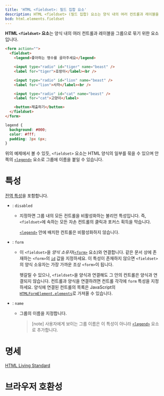 ```yaml
---
title: 'HTML <fieldset>: 필드 집합 요소'
description: HTML <fieldset> (필드 집합) 요소는 양식 내의 여러 컨트롤과 레이블을 그룹으로 묶기 위한 요소입니다.
bcd: html.elements.fieldset
---
```


**HTML `<fieldset>` 요소**는 양식 내의 여러 컨트롤과 레이블을 그룹으로 묶기 위한 요소입니다.

<HTMLDemo height={120}>

```html
<form action="">
  <fieldset>
    <legend>좋아하는 맹수를 골라주세요</legend>

    <input type="radio" id="tiger" name="beast" />
    <label for="tiger">호랑이</label><br />

    <input type="radio" id="lion" name="beast" />
    <label for="lion">사자</label><br />

    <input type="radio" id="cat" name="beast" />
    <label for="cat">고양이</label>

    <button>제출하기</button>
  </fieldset>
</form>
```

```css
legend {
  background: #000;
  color: #fff;
  padding: 3px 6px;
}
```

</HTMLDemo>

위의 예제에서 볼 수 있듯, `<fieldset>` 요소는 HTML 양식의 일부를 묶을 수 있으며 안쪽의 [`<legend>`](./legend) 요소로 그룹에 이름을 붙일 수 있습니다.

# 특성

[전역 특성](/docs/Web/HTML/Global_attributes)을 포함합니다.

- : `disabled`

  - 지정하면 그룹 내의 모든 컨트롤을 비활성화하는 불리언 특성입니다. 즉, `<fieldset>`에 속하는 모든 자손 컨트롤의 클릭과 포커스 획득을 막습니다.

    [`<legend>`](./legend) 안에 배치한 컨트롤은 비활성화하지 않습니다.

- : `form`

  - 이 `<fieldset>`을 _양식 소유자_([`<form>`](./form) 요소)와 연결합니다. 같은 문서 상에 존재하는 `<form>`의 [`id`](/docs/Web/HTML/Global_attributes#term-id) 값을 지정하세요. 이 특성이 존재하지 않으면 `<fieldset>`의 양식 소유자는 가장 가까운 조상 `<form>`이 됩니다.

    헷갈릴 수 있으나, `<fieldset>`을 양식과 연결해도 그 안의 컨트롤은 양식과 연결되지 않습니다. 컨트롤과 양식을 연결하려면 컨트롤 각각에 `form` 특성을 지정하세요. 양식에 연결된 컨트롤의 목록은 JavaScript의 [`HTMLFormElement.elements`](https://developer.mozilla.org/en-US/docs/Web/API/HTMLFormElement/elements)로 가져올 수 있습니다.

- : `name`

  - 그룹의 이름을 지정합니다.

    > [note] 사용자에게 보이는 그룹 이름은 이 특성이 아니라 [`<legend>`](./legend) 요소로 추가합니다.

# 명세

[HTML Living Standard](https://html.spec.whatwg.org/multipage/forms.html#the-fieldset-element)

# 브라우저 호환성

<BrowserCompat data={props.bcd} />
